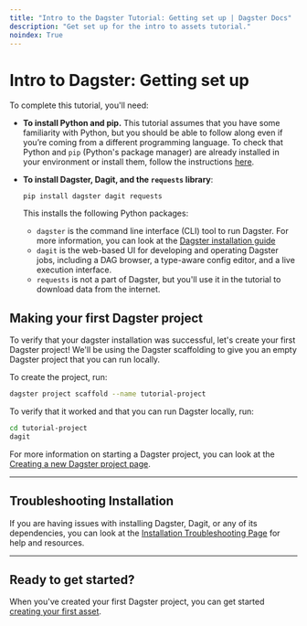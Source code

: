 ```yaml
---
title: "Intro to the Dagster Tutorial: Getting set up | Dagster Docs"
description: "Get set up for the intro to assets tutorial."
noindex: True
---
```


# Intro to Dagster: Getting set up

To complete this tutorial, you'll need:

- **To install Python and pip.** This tutorial assumes that you have some familiarity with Python, but you should be able to follow along even if you’re coming from a different programming language. To check that Python and `pip` (Python's package manager) are already installed in your environment or install them, follow the instructions [here](https://packaging.python.org/guides/installing-using-pip-and-virtual-environments/).

  <DagsterVersion />

<!-- ^ Lives in: /next/components/mdx/includes/dagster/DagsterVersion.mdx -->

- **To install Dagster, Dagit, and the `requests` library**:

  ```shell
  pip install dagster dagit requests
  ```

  This installs the following Python packages:

  - `dagster` is the command line interface (CLI) tool to run Dagster. For more information, you can look at the [Dagster installation guide](/getting-started/install)
  - `dagit` is the web-based UI for developing and operating Dagster jobs, including a DAG browser, a type-aware config editor, and a live execution interface.
  - `requests` is not a part of Dagster, but you'll use it in the tutorial to download data from the internet.

## Making your first Dagster project

To verify that your dagster installation was successful, let's create your first Dagster project! We'll be using the Dagster scaffolding to give you an empty Dagster project that you can run locally.

To create the project, run:

```bash
dagster project scaffold --name tutorial-project
```

To verify that it worked and that you can run Dagster locally, run:

```bash
cd tutorial-project
dagit
```

For more information on starting a Dagster project, you can look at the [Creating a new Dagster project page](/getting-started/create-new-project).

---

## Troubleshooting Installation

If you are having issues with installing Dagster, Dagit, or any of its dependencies, you can look at the [Installation Troubleshooting Page](/getting-started/installation/troubleshooting-installation) for help and resources.

---

## Ready to get started?

When you've created your first Dagster project, you can get started [creating your first asset](/tutorial/assets/defining-an-asset).
